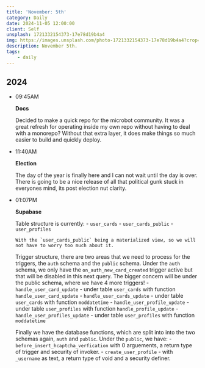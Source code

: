 ```yaml
---
title: 'November: 5th'
category: Daily
date: 2024-11-05 12:00:00
client: Self
unsplash: 1721332154373-17e78d19b4a4
img: https://images.unsplash.com/photo-1721332154373-17e78d19b4a4?crop=entropy&cs=srgb&fm=jpg&ixid=MnwzNjM5Nzd8MHwxfHJhbmRvbXx8fHx8fHx8fDE2ODE3NDg2ODY&ixlib=rb-4.0.3&q=85
description: November 5th.
tags:
    - daily
---
```



## 2024

-	09:45AM

	**Docs**

	Decided to make a quick repo for the microbot community.
	It was a great refresh for operating inside my own repo without having to deal with a monorepo?
	Without that extra layer, it does make things so much easier to build and quickly deploy.


-	11:40AM

	**Election**

	The day of the year is finally here and I can not wait until the day is over.
	There is going to be a nice release of all that political gunk stuck in everyones mind, its post election nut clarity.

-	01:07PM

	**Supabase**

	Table structure is currently:
		-	`user_cards`
		- 	`user_cards_public`
		-	`user_profiles`

		With the `user_cards_public` being a materialized view, so we will not have to worry too much about it.

	Trigger structure, there are two areas that we need to process for the triggers, the `auth` schema and the `public` schema.
	Under the `auth` schema, we only have the `on_auth_new_card_created` trigger active but that will be disabled in this next query.
	The bigger concern will be under the public schema, where we have 4 more triggers!
		-	`handle_user_card_update` - under table `user_cards` with function `handle_user_card_update`
		-	`handle_user_cards_update` - under table `user_cards` with function `moddatetime`
		-	`handle_user_profile_update` - under table `user_profiles` with function `handle_profile_update`
		-	`handle_user_profiles_update` - under table `user_profiles` with function `moddatetime`

	Finally we have the database functions, which are split into into the two schemas again, `auth` and `public`.
	Under the `public`, we have:
		-	`before_insert_hcaptcha_verfication` with 0 arguements, a return type of trigger and security of invoker.
		-	`create_user_profile` - with `_username` as text, a return type of void and a security definer.